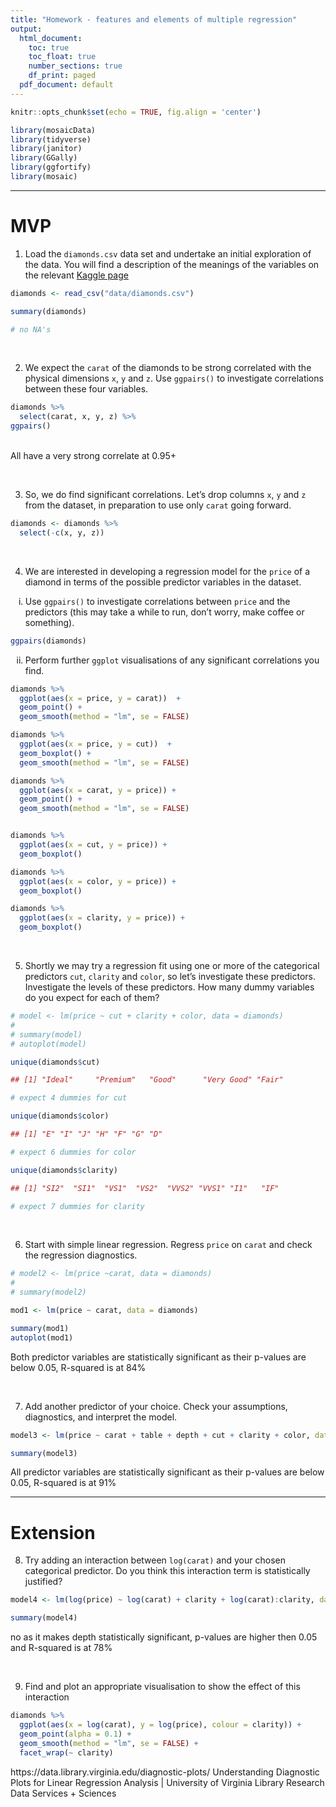 ```yaml
---
title: "Homework - features and elements of multiple regression"
output:
  html_document:
    toc: true
    toc_float: true
    number_sections: true
    df_print: paged
  pdf_document: default
---
```


```r
knitr::opts_chunk$set(echo = TRUE, fig.align = 'center')

library(mosaicData)
library(tidyverse)
library(janitor)
library(GGally)
library(ggfortify)
library(mosaic)
```



<hr>

# MVP

1. Load the `diamonds.csv` data set and undertake an initial exploration of the data. You will find a description of the meanings of the variables on the relevant [Kaggle page](https://www.kaggle.com/shivam2503/diamonds/)

```r
diamonds <- read_csv("data/diamonds.csv")
```

```r
summary(diamonds)

# no NA's
```



<br>

2. We expect the `carat` of the diamonds to be strong correlated with the physical dimensions `x`, `y` and `z`. Use `ggpairs()` to investigate correlations between these four variables.

```r
diamonds %>% 
  select(carat, x, y, z) %>% 
ggpairs()
```
<br>
All have a very strong correlate at 0.95+

<br>

3. So, we do find significant correlations. Let's drop columns `x`, `y` and `z` from the dataset, in preparation to use only `carat` going forward.

```r
diamonds <- diamonds %>% 
  select(-c(x, y, z))
```

<br>

4. We are interested in developing a regression model for the `price` of a diamond in terms of the possible predictor variables in the dataset. 

  i. Use `ggpairs()` to investigate correlations between `price` and the predictors (this may take a while to run, don't worry, make coffee or something).

```r
ggpairs(diamonds)
```


  ii. Perform further `ggplot` visualisations of any significant correlations you find.
  
```r
diamonds %>% 
  ggplot(aes(x = price, y = carat))  +
  geom_point() +
  geom_smooth(method = "lm", se = FALSE)

diamonds %>% 
  ggplot(aes(x = price, y = cut))  +
  geom_boxplot() +
  geom_smooth(method = "lm", se = FALSE)
```
```r
diamonds %>%
  ggplot(aes(x = carat, y = price)) +
  geom_point() +
  geom_smooth(method = "lm", se = FALSE)


diamonds %>%
  ggplot(aes(x = cut, y = price)) +
  geom_boxplot()

diamonds %>%
  ggplot(aes(x = color, y = price)) +
  geom_boxplot()

diamonds %>%
  ggplot(aes(x = clarity, y = price)) +
  geom_boxplot()


```
  
<br>


5. Shortly we may try a regression fit using one or more of the categorical predictors `cut`, `clarity` and `color`, so let's investigate these predictors. Investigate the levels of these predictors. How many dummy variables do you expect for each of them?

```r
# model <- lm(price ~ cut + clarity + color, data = diamonds)
# 
# summary(model)
# autoplot(model)

```
```r
unique(diamonds$cut)

## [1] "Ideal"     "Premium"   "Good"      "Very Good" "Fair"

# expect 4 dummies for cut

unique(diamonds$color)

## [1] "E" "I" "J" "H" "F" "G" "D"

# expect 6 dummies for color

unique(diamonds$clarity)

## [1] "SI2"  "SI1"  "VS1"  "VS2"  "VVS2" "VVS1" "I1"   "IF"

# expect 7 dummies for clarity
```


<br> 

6. Start with simple linear regression. Regress `price` on `carat` and check the regression diagnostics.

```r
# model2 <- lm(price ~carat, data = diamonds)
# 
# summary(model2)
```

```r
mod1 <- lm(price ~ carat, data = diamonds)

summary(mod1)
autoplot(mod1)
```

Both predictor variables are statistically significant as their p-values are below 0.05,  R-squared is at 84%

<br>


7. Add another predictor of your choice. Check your assumptions, diagnostics, and interpret the model.

```r
model3 <- lm(price ~ carat + table + depth + cut + clarity + color, data = diamonds)

summary(model3)
```

All predictor variables are statistically significant as their p-values are below 0.05,  R-squared is at 91%

    
<hr>


# Extension
    
8. Try adding an interaction between `log(carat)` and your chosen categorical predictor. Do you think this interaction term is statistically justified?

```r
model4 <- lm(log(price) ~ log(carat) + clarity + log(carat):clarity, data = diamonds)

summary(model4)
```

no as it makes depth statistically significant, p-values are higher then 0.05 and R-squared is at 78%

<br>

9. Find and plot an appropriate visualisation to show the effect of this interaction
    
    
```r
diamonds %>%
  ggplot(aes(x = log(carat), y = log(price), colour = clarity)) +
  geom_point(alpha = 0.1) +
  geom_smooth(method = "lm", se = FALSE) +
  facet_wrap(~ clarity)
```


https://data.library.virginia.edu/diagnostic-plots/
Understanding Diagnostic Plots for Linear Regression Analysis | University of Virginia Library Research Data Services + Sciences